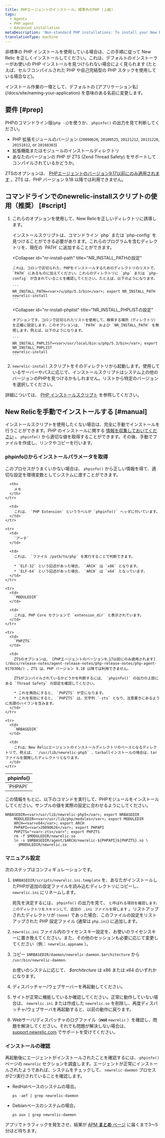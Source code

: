 ```yaml
---
title: PHPエージェントのインストール。標準外のPHP (上級)
tags:
  - Agents
  - PHP agent
  - Advanced installation
metaDescription: 'Non-standard PHP installations: To install your New Relic PHP agent with the newrelic-install script, or to install manually, start here.'
translationType: machine
---
```


非標準の PHP インストールを使用している場合は、この手順に従って New Relic を正しくインストールしてください。これは、デフォルトのインストーラーがお使いの PHP インストールを見つけられない場合によく見られます (たとえば、セルフコンパイルされた PHP や自己完結型の PHP スタックを使用している場合など)。

<Callout variant="important">
  インストール作業の一環として、デフォルトの [アプリケーション名](/docs/site/naming-your-application) を意味のある名前に変更します。
</Callout>

## 要件 [#prep]

PHPのコマンドライン版(`php -i`)を使うか、 `phpinfo()` の出力を見て判断してください。

* PHP 拡張モジュールのバージョン (`20090626`, `20100525`, `20121212`, `20131226`, `20151012`, or `20160303`)
* 拡張機能またはモジュールのインストールディレクトリ
* あなたのバージョンの PHP が ZTS (Zend Thread Safety) をサポートしてコンパイルされているかどうか。

ZTSのオプションは、 [PHPエージェントのバージョン9.17以前にのみ適用されます](/docs/release-notes/agent-release-notes/php-release-notes/php-agent-9170300/) 。ZTS は、PHP バージョン 9.18 以降では利用できません。

## コマンドラインでのnewrelic-installスクリプトの使用（推奨） [#script]

1. これらのオプションを使用して、New Relicを正しいディレクトリに誘導します。

   <CollapserGroup>
     <Collapser
       id="add-php-to-path"
       title="PHPの場所をPATHに追加する"
     >
       インストールスクリプトは、コマンドライン `php` または `php-config` を見つけることができる必要があります。これらのプログラムを含むディレクトリを、現在の `PATH` に追加することができます。
     </Collapser>

     <Collapser
       id="nr-install-path"
       title="NR_INSTALL_PATHの設定"
     >
       これは、コロンで区切られた、PHPをインストールするためのディレクトリのリストで、 `PATH` にあるものに加えてください。これらのディレクトリに `php` または `php-config` が含まれていることを確認してください。たとえば、以下のようになります。

       ```
       NR_INSTALL_PATH=<var>/u/php/5.3/bin</var>; export NR_INSTALL_PATH
       newrelic-install
       ```
     </Collapser>

     <Collapser
       id="nr-install-phplist"
       title="NR_INSTALL_PHPLISTの設定"
     >
       オプションです。コロンで区切られたリストを使用して、検索する場所（ディレクトリ）を正確に設定します。このオプションは、 `PATH` および `NR_INSTALL_PATH` を無視します。例えば、以下のようになります。

       ```
       NR_INSTALL_PHPLIST=<var>/usr/local/bin:u/php/5.3/bin</var>; export NR_INSTALL_PHPLIST
       newrelic-install
       ```
     </Collapser>
   </CollapserGroup>

2. `newrelic-install` スクリプトをそのディレクトリから起動します。使用しているサーバーやパスに応じて、インストールスクリプトはシステム上の他のバージョンのPHPを見つけるかもしれません。リストから特定のバージョンを選択してください。

詳細については、 [PHP インストールスクリプト](/docs/agents/php-agent/installation/newrelic-install-script) を参照してください。

## New Relicを手動でインストールする [#manual]

インストールスクリプトを使用したくない場合は、完全に手動でインストールを行うことができます。PHP のインストールに関する [情報を収集しておいてください](/docs/agents/php-agent/advanced-installation/php-agent-installation-non-standard-php-advanced/#prep) 。 `phpinfo()` から適切な値を取得することができます。その後、手動でファイルを作成し、リンクやコピーを行います。

### phpinfo()からインストールパラメータを取得

このプロセスがうまくいかない場合は、 `phpinfo()` から正しい情報を得て、適切な設定を環境変数としてシステムに渡すことができます。

<table>
  <thead>
    <tr>
      <th width={125}>
        phpinfo()
      </th>

      <th>
        メモ
      </th>
    </tr>
  </thead>

  <tbody>
    <tr>
      <td>
        `PHPAPI`
      </td>

      <td>
        これは、 `PHP Extension` というラベルが `phpinfo()` ヘッダに付いています。
      </td>
    </tr>

    <tr>
      <td>
        `アーチ`
      </td>

      <td>
        これは、 `ファイル /path/to/php` を実行することで判断できます。

        * `ELF-32` という記述があった場合、 `ARCH` は `x86` となります。
        * `ELF-64` という記述があった場合、 `ARCH` は `x64` となっています。
      </td>
    </tr>

    <tr>
      <td>
        `MODULEDIR`
      </td>

      <td>
        これは、PHP Core セクションで `extension_dir` と表示されています。
      </td>
    </tr>

    <tr>
      <td>
        `PHPZTS`
      </td>

      <td>
        ZTSのオプションは、 [PHPエージェントのバージョン9.17以前にのみ適用されます](/docs/release-notes/agent-release-notes/php-release-notes/php-agent-9170300/) 。ZTS は、PHP バージョン 9.18 以降では利用できません。

        ZTSがコンパイルされているかどうかを判断するには、 `phpinfo()` の出力の上部にある `Thread Safety` の設定を確認してください。

        * これを無効にすると、 `PHPZTS` が空になります。
        * これを有効にすると、 `PHPZTS` は、文字列 `-zts` となり、注意書きにあるように先頭のハイフンを含みます。
      </td>
    </tr>

    <tr>
      <td>
        `NRBASEDIR`
      </td>

      <td>
        これは、New Relicエージェントのインストールディレクトリのベースとなるディレクトリで、例えば、 `/usr/lib/newrelic-php5` 、tarballインストールの場合は、tarファイルを展開したディレクトリとなります。
      </td>
    </tr>
  </tbody>
</table>

この情報をもとに、以下のコマンドを実行して、PHPモジュールをインストールしてください。サンプルの値を実際の設定に合わせるようにしてください。

```
NRBASEDIR=<var>/usr/lib/newrelic-php5</var>; export NRBASEDIR
    MODULEDIR=<var>/usr/lib/php/modules</var>; export MODULEDIR
    ARCH=<var>x64</var>; export ARCH
    PHPAPI=<var>20090626</var>; export PHPAPI
    PHPZTS="<var>-zts</var>"; export PHPZTS
    rm -f $MODULEDIR/newrelic.so
    ln -s $NRBASEDIR/agent/$ARCH/newrelic-${PHPAPI}${PHPZTS}.so \
      $MODULEDIR/newrelic.so
```

### マニュアル設定

次のステップはコンフィギュレーションです。

1. `$NRBASEDIR/scripts/newrelic.ini.template` を、あなたがインストールしたPHPが追加の設定ファイルを読み込むディレクトリにコピーし、 `newrelic.ini` にリネームします。

   宛先を決定するには、 `phpinfo()` の出力を見て、 `と呼ばれる項目を確認します。 このディレクトリをスキャンして、追加の .ini ファイルを探します` 。リストアップされたディレクトリが `(none)` であった場合、このファイルの設定をリストアップされた PHP 設定ファイル (通常は `php.ini`) に追加します。

2. `newrelic.ini` ファイル内のライセンスキー設定を、お使いのライセンスキーに置き換えてください。また、その他のセッションも必要に応じて変更してください（例： `newrelic.appname` ）。

3. コピー `$NRBASEDIR/daemon/newrelic-daemon.$architecture` から `/usr/bin/newrelic-daemon`.

   お使いのシステムに応じて、 <var>$architecture</var> は x86 または x64 のいずれかになります。

4. ディスパッチャー/ウェブサーバーを再起動してください。

5. サイトが正常に機能しているか確認してください。正常に動作していない場合は、 `newrelic.ini` または作成した `newrelic.so` を削除し、再度ディスパッチャ/ウェブサーバを再起動すると、以前の動作に戻ります。

6. Webサーバ/ディスパッチャのログファイル（**not** `newrelic` ）を確認し、問題を解決してください。それでも問題が解決しない場合は、 [support.newrelic.com](https://support.newrelic.com) でサポートを受けてください。

### インストールの確認

再起動後にエージェントがインストールされたことを確認するには、 `phpinfo()` ページの `newrelic` セクションを調査します。エージェントが正常にインストールされたようであれば、システムをチェックして、 `newrelic-daemon` プロセスが2つ実行されていることを確認します。

* RedHatベースのシステムの場合。

  ```
  ps -aef | grep newrelic-daemon
  ```

* Debianベースのシステムの場合。

  ```
  ps aux | grep newrelic-daemon
  ```

アプリでトラフィックを発生させ、結果が [APM **まとめ** ページ](/docs/apm/apm-ui-pages/monitoring/apm-summary-page-view-transaction-apdex-usage-data/) に届くまで3～5分ほど待ちます。